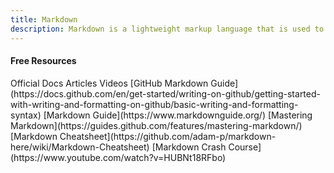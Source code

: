 ```yaml
---
title: Markdown
description: Markdown is a lightweight markup language that is used to format text in Git documentation.
---
```



#### Free Resources

<Tabs defaultValue="article">
<TabsList>
<TabsTrigger value="official">Official Docs</TabsTrigger>
<TabsTrigger value="article">Articles</TabsTrigger>
<TabsTrigger value="video">Videos</TabsTrigger>
</TabsList>

<TabsContent value="official">
<Note title="Official Docs">
[GitHub Markdown Guide](https://docs.github.com/en/get-started/writing-on-github/getting-started-with-writing-and-formatting-on-github/basic-writing-and-formatting-syntax)
[Markdown Guide](https://www.markdownguide.org/)
</Note>
</TabsContent>
<TabsContent value="article">
<Note title="Articles">
[Mastering Markdown](https://guides.github.com/features/mastering-markdown/)
[Markdown Cheatsheet](https://github.com/adam-p/markdown-here/wiki/Markdown-Cheatsheet)
</Note>
</TabsContent>
<TabsContent value="video">
<Note title="Videos">
[Markdown Crash Course](https://www.youtube.com/watch?v=HUBNt18RFbo)
</Note>
</TabsContent>
</Tabs>
